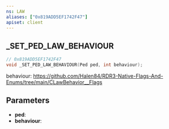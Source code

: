 ```yaml
---
ns: LAW
aliases: ["0x819ADD5EF1742F47"]
apiset: client
---
```

## _SET_PED_LAW_BEHAVIOUR

```c
// 0x819ADD5EF1742F47
void _SET_PED_LAW_BEHAVIOUR(Ped ped, int behaviour);
```

behaviour: https://github.com/Halen84/RDR3-Native-Flags-And-Enums/tree/main/CLawBehavior__Flags

## Parameters
* **ped**:
* **behaviour**: